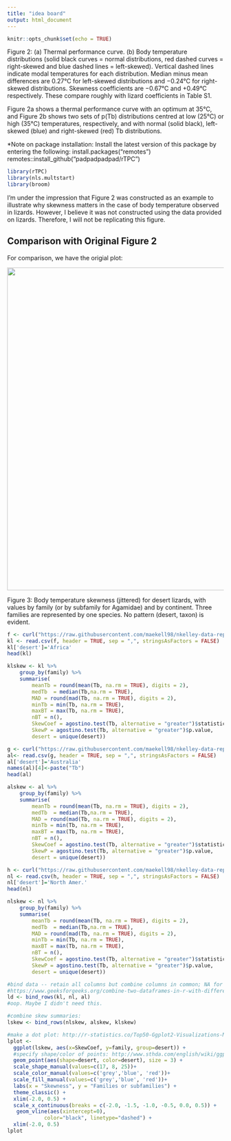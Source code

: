 ```yaml
---
title: "idea board"
output: html_document
---
```


```r
knitr::opts_chunk$set(echo = TRUE)
```

Figure 2: (a) Thermal performance curve. (b) Body temperature distributions (solid black curves = normal distributions, red dashed curves = right-skewed and blue dashed lines = left-skewed). Vertical dashed lines indicate modal temperatures for each distribution. Median minus mean differences are 0.27°C for left-skewed distributions and −0.24°C for right-skewed distributions. Skewness coefficients are −0.67°C and +0.49°C respectively. These compare roughly with lizard coefficients in Table S1. 

Figure 2a shows a thermal performance curve with an optimum at 35°C, and Figure 2b shows two sets of p(Tb) distributions centred at low (25°C) or high (35°C) temperatures, respectively, and with normal (solid black), left-skewed (blue) and right-skewed (red) Tb distributions.

*Note on package installation:
Install the latest version of this package by entering the following:
install.packages("remotes")
remotes::install_github("padpadpadpad/rTPC")

```r
library(rTPC)
library(nls.multstart)
library(broom)
```

I'm under the impression that Figure 2 was constructed as an example to illustrate why skewness matters in the case of body temperature observed in lizards. However, I believe it was not constructed using the data provided on lizards. Therefore, I will not be replicating this figure. 

## Comparison with Original Figure 2

For comparison, we have the origial plot:

<img src="img/LizardsFig2.jpg" width="750px"/>


Figure 3: Body temperature skewness (jittered) for desert lizards, with values by family (or by subfamily for Agamidae) and by continent. Three families are represented by one species. No pattern (desert, taxon) is evident.

```r
f <- curl("https://raw.githubusercontent.com/maekell98/nkelley-data-replication-assignment/main/doi_10-5/KalahariTbData.csv")
kl <- read.csv(f, header = TRUE, sep = ",", stringsAsFactors = FALSE)
kl['desert']='Africa'
head(kl)

klskew <- kl %>%
    group_by(family) %>%
    summarise(
        meanTb = round(mean(Tb, na.rm = TRUE), digits = 2),
        medTb  = median(Tb,na.rm = TRUE),
        MAD = round(mad(Tb, na.rm = TRUE), digits = 2),
        minTb = min(Tb, na.rm = TRUE),
        maxBT = max(Tb, na.rm = TRUE),
        nBT = n(),
        SkewCoef = agostino.test(Tb, alternative = "greater")$statistic[1],
        SkewP = agostino.test(Tb, alternative = "greater")$p.value,
        desert = unique(desert))
```

```r
g <- curl("https://raw.githubusercontent.com/maekell98/nkelley-data-replication-assignment/main/doi_10-5/AustraliaTbData.csv")
al<- read.csv(g, header = TRUE, sep = ",", stringsAsFactors = FALSE)
al['desert']='Australia'
names(al)[4]<-paste("Tb")
head(al)

alskew <- al %>%
    group_by(family) %>%
    summarise(
        meanTb = round(mean(Tb, na.rm = TRUE), digits = 2),
        medTb  = median(Tb,na.rm = TRUE),
        MAD = round(mad(Tb, na.rm = TRUE), digits = 2),
        minTb = min(Tb, na.rm = TRUE),
        maxBT = max(Tb, na.rm = TRUE),
        nBT = n(),
        SkewCoef = agostino.test(Tb, alternative = "greater")$statistic[1],
        SkewP = agostino.test(Tb, alternative = "greater")$p.value,
        desert = unique(desert))
```

```r
h <- curl("https://raw.githubusercontent.com/maekell98/nkelley-data-replication-assignment/main/doi_10-5/NorthAmericanTbData.csv")
nl <- read.csv(h, header = TRUE, sep = ",", stringsAsFactors = FALSE)
nl['desert']='North Amer.'
head(nl)

nlskew <- nl %>%
    group_by(family) %>%
    summarise(
        meanTb = round(mean(Tb, na.rm = TRUE), digits = 2),
        medTb  = median(Tb,na.rm = TRUE),
        MAD = round(mad(Tb, na.rm = TRUE), digits = 2),
        minTb = min(Tb, na.rm = TRUE),
        maxBT = max(Tb, na.rm = TRUE),
        nBT = n(),
        SkewCoef = agostino.test(Tb, alternative = "greater")$statistic[1],
        SkewP = agostino.test(Tb, alternative = "greater")$p.value,
        desert = unique(desert))
```

```r
#bind data -- retain all columns but combine columns in common; NA for columns not in common
#https://www.geeksforgeeks.org/combine-two-dataframes-in-r-with-different-columns/
ld <- bind_rows(kl, nl, al)
#oop. Maybe I didn't need this.

#combine skew summaries:
lskew <- bind_rows(nlskew, alskew, klskew)

```

```r
#make a dot plot: http://r-statistics.co/Top50-Ggplot2-Visualizations-MasterList-R-Code.html
lplot <- 
  ggplot(lskew, aes(x=SkewCoef, y=family, group=desert)) +
  #specify shape/color of points: http://www.sthda.com/english/wiki/ggplot2-point-shapes
  geom_point(aes(shape=desert, color=desert), size = 3) +
  scale_shape_manual(values=c(17, 8, 25))+
  scale_color_manual(values=c('grey','blue', 'red'))+
  scale_fill_manual(values=c('grey','blue', 'red'))+
  labs(x = "Skewness", y = "Families or subfamilies") +  
  theme_classic() +
  xlim(-2.0, 0.5) +
  scale_x_continuous(breaks = c(-2.0, -1.5, -1.0, -0.5, 0.0, 0.5)) +
   geom_vline(aes(xintercept=0),
            color="black", linetype="dashed") +
  xlim(-2.0, 0.5)
lplot

```